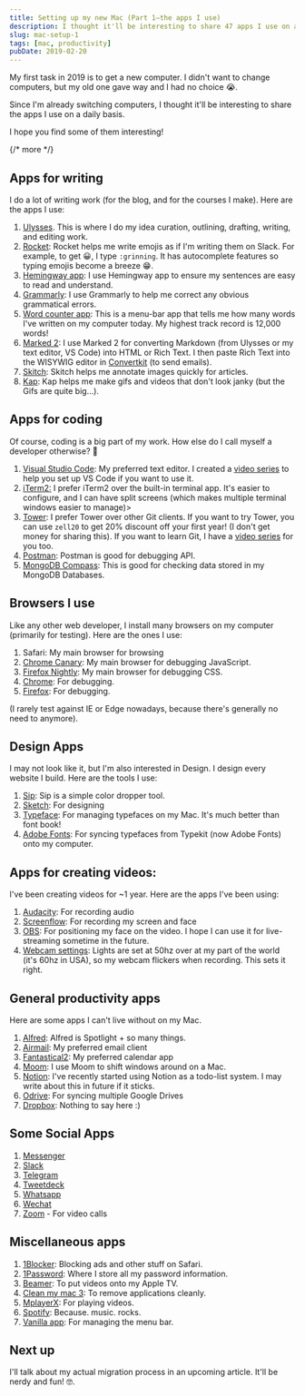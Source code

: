 ```yaml
---
title: Setting up my new Mac (Part 1—the apps I use)
description: I thought it'll be interesting to share 47 apps I use on a daily basis.
slug: mac-setup-1
tags: [mac, productivity]
pubDate: 2019-02-20
---
```


My first task in 2019 is to get a new computer. I didn't want to change computers, but my old one gave way and I had no choice 😭.

Since I'm already switching computers, I thought it'll be interesting to share the apps I use on a daily basis.

I hope you find some of them interesting!

{/* more */}

## Apps for writing

I do a lot of writing work (for the blog, and for the courses I make). Here are the apps I use:

1. [Ulysses][1]. This is where I do my idea curation, outlining, drafting, writing, and editing work.
2. [Rocket][2]: Rocket helps me write emojis as if I'm writing them on Slack. For example, to get 😀, I type `:grinning`. It has autocomplete features so typing emojis become a breeze 😁.
3. [Hemingway app][3]: I use Hemingway app to ensure my sentences are easy to read and understand.
4. [Grammarly][4]: I use Grammarly to help me correct any obvious grammatical errors.
5. [Word counter app][5]: This is a menu-bar app that tells me how many words I've written on my computer today. My highest track record is 12,000 words!
6. [Marked 2][6]: I use Marked 2 for converting Markdown (from Ulysses or my text editor, VS Code) into HTML or Rich Text. I then paste Rich Text into the WISYWIG editor in [Convertkit][7] (to send emails).
7. [Skitch][8]: Skitch helps me annotate images quickly for articles.
8. [Kap][9]: Kap helps me make gifs and videos that don't look janky (but the Gifs are quite big...).

## Apps for coding

Of course, coding is a big part of my work. How else do I call myself a developer otherwise? 🤪

1. [Visual Studio Code][10]: My preferred text editor. I created a [video series][11] to help you set up VS Code if you want to use it.
2. [iTerm2:][12] I prefer iTerm2 over the built-in terminal app. It's easier to configure, and I can have split screens (which makes multiple terminal windows easier to manage)\>
3. [Tower][13]: I prefer Tower over other Git clients. If you want to try Tower, you can use `zell20` to get 20% discount off your first year! (I don't get money for sharing this). If you want to learn Git, I have a [video series][14] for you too.
4. [Postman][15]: Postman is good for debugging API.
5. [MongoDB Compass][16]: This is good for checking data stored in my MongoDB Databases.

## Browsers I use

Like any other web developer, I install many browsers on my computer (primarily for testing). Here are the ones I use:

1. Safari: My main browser for browsing
2. [Chrome Canary][17]: My main browser for debugging JavaScript.
3. [Firefox Nightly][18]: My main browser for debugging CSS.
4. [Chrome][19]: For debugging.
5. [Firefox][20]: For debugging.

(I rarely test against IE or Edge nowadays, because there's generally no need to anymore).

## Design Apps

I may not look like it, but I'm also interested in Design. I design every website I build. Here are the tools I use:

1. [Sip][21]: Sip is a simple color dropper tool.
2. [Sketch][22]: For designing
3. [Typeface][23]: For managing typefaces on my Mac. It's much better than font book!
4. [Adobe Fonts][24]: For syncing typefaces from Typekit (now Adobe Fonts) onto my computer.

## Apps for creating videos:

I've been creating videos for \~1 year. Here are the apps I've been using:

1. [Audacity][25]: For recording audio
2. [Screenflow][26]: For recording my screen and face
3. [OBS][27]: For positioning my face on the video. I hope I can use it for live-streaming sometime in the future.
4. [Webcam settings][28]: Lights are set at 50hz over at my part of the world (it's 60hz in USA), so my webcam flickers when recording. This sets it right.

## General productivity apps

Here are some apps I can't live without on my Mac.

1. [Alfred][29]: Alfred is Spotlight + so many things.
2. [Airmail][30]: My preferred email client
3. [Fantastical2][31]: My preferred calendar app
4. [Moom][32]: I use Moom to shift windows around on a Mac.
5. [Notion][33]: I've recently started using Notion as a todo-list system. I may write about this in future if it sticks.
6. [Odrive][34]: For syncing multiple Google Drives
7. [Dropbox][35]: Nothing to say here :)

## Some Social Apps

1. [Messenger][36]
2. [Slack][37]
3. [Telegram][38]
4. [Tweetdeck][39]
5. [Whatsapp][40]
6. [Wechat][41]
7. [Zoom][42] - For video calls

## Miscellaneous apps

1. [1Blocker][43]: Blocking ads and other stuff on Safari.
2. [1Password][44]: Where I store all my password information.
3. [Beamer][45]: To put videos onto my Apple TV.
4. [Clean my mac 3][46]: To remove applications cleanly.
5. [MplayerX][47]: For playing videos.
6. [Spotify][48]: Because. music. rocks.
7. [Vanilla app][49]: For managing the menu bar.

## Next up

I'll talk about my actual migration process in an upcoming article. It'll be nerdy and fun! 🤓.

[1]: https://ulysses.app
[2]: https://matthewpalmer.net/rocket/
[3]: http://www.hemingwayapp.com
[4]: https://app.grammarly.com
[5]: https://wordcounterapp.com
[6]: http://marked2app.com
[7]: https://convertkit.com?lmref=yfs9CA
[8]: https://evernote.com/products/skitch
[9]: https://github.com/wulkano/kap
[10]: https://code.visualstudio.com
[11]: https://www.youtube.com/playlist?list=PLht38HefjmzGWN0CUHGqjliTSuhXFTDG5
[12]: https://iterm2.com
[13]: https://www.git-tower.com
[14]: https://www.youtube.com/playlist?list=PLht38HefjmzGpNHWKlTLQAbPlwFRFd-2z
[15]: https://www.getpostman.com
[16]: https://www.mongodb.com/products/compass
[17]: https://www.google.com/intl/en/chrome/canary/
[18]: https://www.mozilla.org/en-US/firefox/channel/desktop/
[19]: https://www.google.com/chrome/
[20]: https://www.mozilla.org/en-US/firefox/new/
[21]: https://sipapp.io
[22]: https://www.sketchapp.com
[23]: https://typefaceapp.com
[24]: https://www.adobe.com/sea/creativecloud/desktop-app.html
[25]: https://www.audacityteam.org
[26]: https://www.telestream.net/screenflow/
[27]: https://obsproject.com
[28]: https://itunes.apple.com/sg/app/webcam-settings/id533696630?mt=12
[29]: https://www.alfredapp.com
[30]: https://airmailapp.com
[31]: https://flexibits.com/fantastical
[32]: https://manytricks.com/moom/
[33]: https://www.notion.so/?r=4602c9106bdb47dda92a22fcbfc8cc6d
[34]: https://www.odrive.com
[35]: https://www.dropbox.com
[36]: https://www.messenger.com
[37]: https://slack.com
[38]: https://telegram.org
[39]: https://tweetdeck.twitter.com
[40]: https://www.whatsapp.com/download/
[41]: https://mac.weixin.qq.com
[42]: https://zoom.us
[43]: https://1blocker.com
[44]: https://1password.com
[45]: https://beamer-app.com
[46]: https://macpaw.com/cleanmymac-3
[47]: http://mplayerx.org
[48]: https://www.spotify.com
[49]: https://matthewpalmer.net/vanilla/
